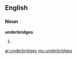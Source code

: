 ==English==

===Noun===
'''underbridges'''

# {{plural of|[[underbridge]]}}

[[ar:underbridges]]
[[my:underbridges]]